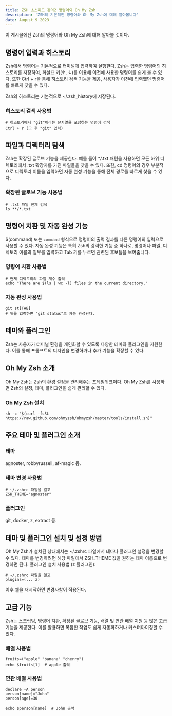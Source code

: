 ```yaml
---
title: ZSH 초스피드 강의2 명령어와 Oh My Zsh
description: 'ZSH의 기본적인 명령어와 Oh My Zsh에 대해 알아봅니다'
date: August 9 2023
---
```


이 게시물에선 Zsh의 명령어와 Oh My Zsh에 대해 알아볼 것이다.

## 명령어 입력과 히스토리

Zsh에서 명령어는 기본적으로 터미널에 입력하여 실행한다. Zsh는 입력한 명령어의 히스토리를 저장하여, 화살표 키(↑, ↓)를 이용해 이전에 사용한 명령어를 쉽게 볼 수 있다. 또한 Ctrl + r을 통해 히스토리 검색 기능을 제공, 사용자가 이전에 입력했던 명령어를 빠르게 찾을 수 있다.

Zsh의 히스토리는 기본적으로 ~/.zsh_history에 저장된다.

### 히스토리 검색 사용법

```
# 히스토리에서 "git"이라는 문자열을 포함하는 명령어 검색
Ctrl + r (그 후 "git" 입력)
```

## 파일과 디렉터리 탐색

Zsh는 확장된 글로브 기능을 제공한다. 예를 들어 \*_/_.txt 패턴을 사용하면 모든 하위 디렉토리에서 .txt 확장자를 가진 파일들을 찾을 수 있다. 또한, cd 명령어의 경우 부분적으로 디렉토리 이름을 입력하면 자동 완성 기능을 통해 전체 경로를 빠르게 찾을 수 있다.

### 확장된 글로브 기능 사용법

```
# .txt 파일 전체 검색
ls **/*.txt
```

## 명령어 치환 및 자동 완성 기능

$(command) 또는 `command` 형식으로 명령어의 출력 결과를 다른 명령어의 입력으로 사용할 수 있다. 자동 완성 기능은 특히 Zsh의 강력한 기능 중 하나로, 명령어나 파일, 디렉토리 이름의 일부를 입력하고 Tab 키를 누르면 관련된 후보들을 보여줍니다.

### 명령어 치환 사용법

```
# 현재 디렉토리의 파일 개수 출력
echo "There are $(ls | wc -l) files in the current directory."
```

### 자동 완성 사용법

```
git st[TAB]
# 위를 입력하면 "git status"로 자동 완성된다.
```

## 테마와 플러그인

Zsh는 사용자가 터미널 환경을 개인화할 수 있도록 다양한 테마와 플러그인을 지원한다. 이를 통해 프롬프트의 디자인을 변경하거나 추가 기능을 확장할 수 있다.

## Oh My Zsh 소개

Oh My Zsh는 Zsh의 환경 설정을 관리해주는 프레임워크이다. Oh My Zsh를 사용하면 Zsh의 설정, 테마, 플러그인을 쉽게 관리할 수 있다.

### Oh My Zsh 설치

```
sh -c "$(curl -fsSL https://raw.github.com/ohmyzsh/ohmyzsh/master/tools/install.sh)"
```

## 주요 테마 및 플러그인 소개

### 테마

agnoster, robbyrussell, af-magic 등.

### 테마 변경 사용법

```
# ~/.zshrc 파일을 열고
ZSH_THEME="agnoster"
```

### 플러그인

git, docker, z, extract 등.

## 테마 및 플러그인 설치 및 설정 방법

Oh My Zsh가 설치된 상태에서는 ~/.zshrc 파일에서 테마나 플러그인 설정을 변경할 수 있다. 테마를 변경하려면 해당 파일에서 ZSH_THEME 값을 원하는 테마 이름으로 변경하면 된다.
플러그인 설치 사용법 (z 플러그인):

```
# ~/.zshrc 파일을 열고
plugins=(... z)
```

이후 쉘을 재시작하면 변경사항이 적용된다.

## 고급 기능

Zsh는 스크립팅, 명령어 치환, 확장된 글로브 기능, 배열 및 연관 배열 지원 등 많은 고급 기능을 제공한다. 이를 활용하면 복잡한 작업도 쉽게 자동화하거나 커스터마이징할 수 있다.

### 배열 사용법

```
fruits=("apple" "banana" "cherry")
echo $fruits[1]  # apple 출력
```

### 연관 배열 사용법

```
declare -A person
person[name]="John"
person[age]=30

echo $person[name]  # John 출력
```
